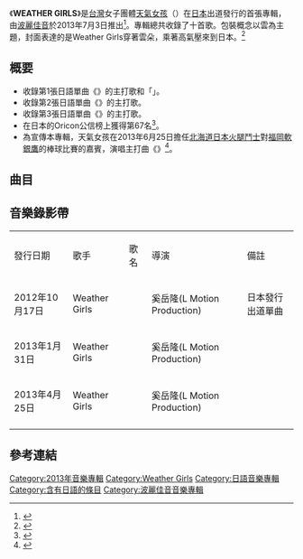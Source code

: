{{Multiple issues|
{{Primarysources|time=2020-02-17T04:58:10+00:00}}
{{Refimprove|time=2020-02-17T04:58:10+00:00}}
}}
{{Infobox Album  <!-- See Wikipedia:WikiProject_Albums -->
| Name		= WEATHER GIRLS
| Type		= [[專輯|專輯]] 
| Artist	= '''WEATHER GIRLS''' 
| Cover		=
| Released	= 2013年7月3日
| Recorded	= 
| Genre		= [[J-Pop|J-Pop]] 
| Length	= 
| Label		= [[波麗佳音|波麗佳音]]
| Producer	= 
| Reviews	= 
| Last album	= 
| This album	= 《'''WEATHER GIRLS'''》<br />（2013年7月3日）
| Next album	= 《[[威啊|威啊]]》<br />（2014年11月1日）
}}

《'''WEATHER GIRLS'''》是[[台灣|台灣]]女子團體[[天氣女孩|天氣女孩]]（{{lang|ja|ウェザーガールズ}}）在[[日本|日本]]出道發行的首張專輯，由[[波麗佳音|波麗佳音]]於2013年7月3日推出<ref>{{cite web |title=ウェザーガールズ、待望のファースト・アルバム登場 |url=https://tower.jp/article/feature_item/2013/05/13/0102 |publisher=Tower Records |accessdate=2020-03-19 |date=2013-05-13}}</ref>。專輯總共收錄了十首歌。包裝概念以雲為主題，封面表達的是Weather Girls穿著雲朵，乘著高氣壓來到日本。<ref>{{Cite news|url = http://www.billboard-japan.com/d_news/detail/13048/2|title = Sexyお天気アイドルのウェザーガールズ“ふわふわのマシュマロ”|last = |first = |date = |work = billboard japan|accessdate = 2013-06-12|archive-date = 2019-07-23|archive-url = https://web.archive.org/web/20190723151703/http://www.billboard-japan.com/d_news/detail/13048/2}}</ref>

== 概要 ==
* 收錄第1張日語單曲《{{lang|ja|恋の天気予報}}》的主打歌和「{{lang|ja|Loving Pass ～恋のパスワード～}}」。
* 收錄第2張日語單曲《{{lang|ja|恋はトキメキ注意報}}》的主打歌。
* 收錄第3張日語單曲《{{lang|ja|恋のラブ♥サンシャイン}}》的主打歌。
* 在日本的Oricon公信榜上獲得第67名<ref>{{Cite news|url = http://www.oricon.co.jp/prof/573420/products/|title = ウェザーガールズの作品|last = |first = |date = |work = Oricon Style|accessdate = |archive-date = 2019-10-27|archive-url = https://web.archive.org/web/20191027162932/https://www.oricon.co.jp/prof/573420/products/}}</ref>。
* 為宣傳本專輯，天氣女孩在2013年6月25日擔任[[北海道日本火腿鬥士|北海道日本火腿鬥士]]對[[福岡軟銀鷹|福岡軟銀鷹]]的棒球比賽{{link-ja|始球式|始球式}}的嘉賓，演唱主打曲《{{lang|ja|恋のラブ♥サンシャイン}}》<ref>{{cite web |title=【FREE】ウェザーガールズ、７色のボール投げた！ |url=https://www.bunkatsushin.com/news/article.aspx?id=77100 |publisher=文化通信 |accessdate=2020-03-19 |date=2013-06-28 |archive-date=2017-11-02 |archive-url=https://web.archive.org/web/20171102011108/http://bunkatsushin.com/news/article.aspx?id=77100 }}</ref>。

== 曲目 ==
{{Track listing
| headline        = 
| extra_column    =
| title1          = {{lang|ja|恋の天気予報}}
| lyrics1         = H.U.B.
| music1          = {{link-en|Jeff Miyahara|Jeff Miyahara}}, Erik Lidbom
| arranger1       = {{link-en|Jeff Miyahara|Jeff Miyahara}}, Erik Lidbom
| extra1          = 第1張日語單曲主打歌
| length1         = 
| title2          = {{lang|ja|恋のラブ♥サンシャイン}}
| lyrics2         = Kanata Okajima
| music2          = Nobuaki Hiraga
| arranger2       = Nobuaki Hiraga, {{link-en|Jeff Miyahara|Jeff Miyahara}}
| extra2          = 第3張日語單曲主打歌
| length2         = 
| title3          = {{lang|ja|恋のラブビーム}}
| lyrics3         = Junya Urushino
| music3          = Hwang, Ye-joon
| arranger3       = Hwang, Ye-joon
| length3         = 
| title4          = {{lang|ja|恋はトキメキ注意報}}
| lyrics4         = H.U.B.
| music4          = {{link-en|Jeff Miyahara|Jeff Miyahara}}, Lars Halvor Jensen, Lasse Lindorff, Paolo Galgani
| arranger4       = Kit Boom.
| extra4          = 第2張日語單曲主打歌
| length4         = 
| title5          = {{lang|ja|CHEWING GUM -チューインガム-}}
| lyrics5         = Shingo Shimojo
| music5          = KIGGEN / Won, Young-heon
| arranger5       = KIGGEN / Won, Young-heon
| length5         = 
| title6          = {{lang|ja|カミナリDay}}
| lyrics6         = HASEGAWA
| music6          = KOUTAPAI
| arranger6       = KOUTAPAI
| length6         = 
| title7          = Cherry Cherry Boom Boom
| lyrics7         = miyakei
| music7          = Yuki Shinichi
| arranger7       = Yuki Shinichi
| length7         = 
| title8          = {{lang|ja|Loving Pass～恋のパスワード～}}
| lyrics8         = H.U.B.
| music8          = 陳秉嘉 BINGA
| arranger8       = 黃雨勳
| length8         = 
| extra8          = 收錄於第1張日語單曲
| title9          = {{lang|ja|Because of You -ひとりの夜-}}
| lyrics9         = [[依拜維吉|依拜維吉]] VIVI, 蔡承學 A-Hsuseh, miyakei
| music9          = 陳秉嘉 BINGA
| arranger9       = 蕭恆嘉 Justin
| extra9          = 
| length9         = 
| title10         = {{lang|ja|涙の雨}}
| lyrics10        = miyakei
| music10         = Cho, Sung-kwang
| arranger10      = Cho, Sung-kwang
}}

==音樂錄影帶==
{| class="wikitable" 
| 發行日期 || 歌手 || 歌名 || 導演 || 備註
|-
|2012年10月17日||Weather Girls||{{lang|ja|恋の天気予報}}||奚岳隆(L Motion Production)||日本發行出道單曲
|-
|2013年1月31日||Weather Girls||{{lang|ja|恋はトキメキ注意報}}||奚岳隆(L Motion Production)|| 
|-
|2013年4月25日||Weather Girls||{{lang|ja|恋のラブ♥サンシャイン}}||奚岳隆(L Motion Production)|| 
|-
|}

==參考連結==
{{Reflist}}

{{Weather Girls}}
[[Category:2013年音樂專輯|Category:2013年音樂專輯]]
[[Category:Weather_Girls|Category:Weather Girls]]
[[Category:日語音樂專輯|Category:日語音樂專輯]]
[[Category:含有日語的條目|Category:含有日語的條目]]
[[Category:波麗佳音音樂專輯|Category:波麗佳音音樂專輯]]